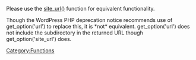 {{Deprecated}}

Please use the [[Function Reference/site_url|site_url()]] function for equivalent functionality.

Though the WordPress PHP deprecation notice recommends use of get_option('url') to replace this, it is *not* equivalent. get_option('url') does not include the subdirectory in the returned URL though get_option('site_url') does.

[[Category:Functions]]